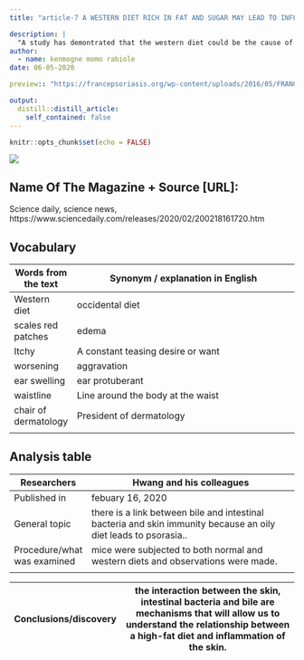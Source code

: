 ```yaml
---
title: "article-7 A WESTERN DIET RICH IN FAT AND SUGAR MAY LEAD TO INFLAMMATORY SKIN DISEASES SUCH AS PSORIASIS"

description: |
  "A study has demontrated that the western diet could be the cause of psoriasis this by the interaction between cholesteramine and biliary acid"
author:
  - name: kenmogne momo rabiole
date: 06-05-2020

preview:: "https://francepsoriasis.org/wp-content/uploads/2016/05/FRANCE_PSORIASIS_COMPRENDRE_LE-PSORIASIS_QUEST-CE-QUE-LE-PSORIASIS_3-845x321.jpg"

output:
  distill::distill_article:
    self_contained: false
---
```


```r
knitr::opts_chunk$set(echo = FALSE)
```

![](https://francepsoriasis.org/wp-content/uploads/2016/05/FRANCE_PSORIASIS_COMPRENDRE_LE-PSORIASIS_QUEST-CE-QUE-LE-PSORIASIS_3-845x321.jpg)


## Name Of The Magazine + Source [URL]: 

Science daily, science news, 
https://www.sciencedaily.com/releases/2020/02/200218161720.htm

## Vocabulary 

|  Words from the text                      | Synonym / explanation in English                                                                                                                                  |
| ------------------------------------------| -------------------------------------------------------------------------------------------------------------------------------------------------------------------------|
|         Western diet                         |        occidental diet                                                                                                                                               |
| scales red patches                              |       edema                                                                                                      |
|         Itchy                         |        A constant teasing desire  or want                                                                                                                                               |
| worsening                               |        aggravation                                                                                                       |
|         ear swelling                         |       ear protuberant                                                                                                                                               |
| waistline                             |        Line around the body at the waist                                                                                                      |
|         chair of dermatology                       |        President of dermatology
|


## Analysis table 

|       Researchers                         |          Hwang and his colleagues         |
| ------------------------------------------|-------------------------------------------------------------------------------------------------------------------------------------|
| Published in                              | febuary 16, 2020                                    |
| General topic                             |   there is a link between bile and intestinal bacteria and skin immunity because an oily diet leads to psorasia..        |
| Procedure/what was examined               |    mice were subjected to both normal and western diets and observations were made.          
 |

| Conclusions/discovery                     |   the interaction between the skin, intestinal bacteria and bile are mechanisms that will allow us to understand the relationship between a high-fat diet and inflammation of the skin.             |
| ------------------------------------------|-------------------------------------------------------------------------------------------------------|


